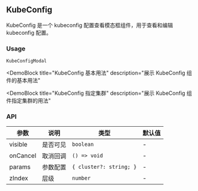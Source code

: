 
## KubeConfig

KubeConfig 是一个 kubeconfig 配置查看模态框组件，用于查看和编辑 kubeconfig 配置。

### Usage

`KubeConfigModal`

<DemoBlock
  title="KubeConfig 基本用法"
  description="展示 KubeConfig 组件的基本用法"
>
  <Basic />
</DemoBlock>

<DemoBlock
  title="KubeConfig 指定集群"
  description="展示 KubeConfig 组件指定集群的用法"
>
  <WithCluster />
</DemoBlock>

### API

| 参数 | 说明 | 类型 | 默认值 |
| --- | --- | --- | --- |
| visible | 是否可见 | `boolean` | - |
| onCancel | 取消回调 | `() => void` | - |
| params | 参数配置 | `{ cluster?: string; }` | - |
| zIndex | 层级 | `number` | - | 